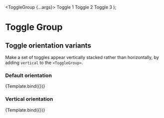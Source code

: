 

<Meta title="Components/ToggleGroup/Orientation" component={ToggleGroup} />

  <ToggleGroup {...args}>
    <Toggle name="orientationToggles" id="id-1" value="1">
      Toggle 1
    </Toggle>
    <Toggle name="orientationToggles" id="id-2" value="2">
      Toggle 2
    </Toggle>
    <Toggle name="orientationToggles" id="id-3" value="3">
      Toggle 3
    </Toggle>
  </ToggleGroup>
);

# Toggle Group

## Toggle orientation variants

Make a set of toggles appear vertically stacked rather than horizontally, by adding `vertical` to the `<ToggleGroup>`.

### Default orientation

<Canvas>
  <Story name="Default" args={{ type: 'radio', name: 'orientationToggles' }}>
    {Template.bind({})}
  </Story>
</Canvas>

### Vertical orientation

<Canvas>
  <Story
    name="Vertical"
    args={{ type: 'radio', name: 'orientationToggles', isVertical: true }}
  >
    {Template.bind({})}
  </Story>
</Canvas>
